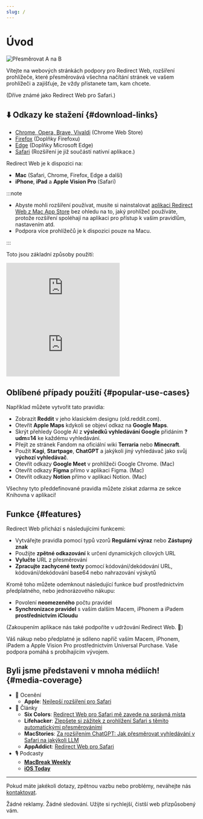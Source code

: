 ```yaml
---
slug: /
---
```



# Úvod

<div style={{display: "flex", flexDirection: "column", alignItems: "flex-start", marginBottom: "25px"}}>
  <img src="./img/redirect-a-to-b.png" style={{display: "block", minWidth: "360px", maxWidth: "500px", width: "100%", height: "auto", marginBottom: "25px"}} alt="Přesměrovat A na B" />
  <ExtensionStoreLinks />
</div>

Vítejte na webových stránkách podpory pro Redirect Web, rozšíření prohlížeče, které přesměrovává všechna načítání stránek ve vašem prohlížeči a zajišťuje, že vždy přistanete tam, kam chcete. 

(Dříve známé jako Redirect Web pro Safari.)

## ⬇️ Odkazy ke stažení {#download-links}

- [Chrome, Opera, Brave, Vivaldi](https://chromewebstore.google.com/detail/ffglckbhfbfmdkefdmjbhpnffkcmlhdh) (Chrome Web Store)
- [Firefox](https://addons.mozilla.org/firefox/addon/redirect-web/) (Doplňky Firefoxu)
- [Edge](https://microsoftedge.microsoft.com/addons/detail/hmfkakfdccgdpgemaicfgngnmflefpga) (Doplňky Microsoft Edge)
- [Safari](https://apps.apple.com/app/id1571283503) (Rozšíření je již součástí nativní aplikace.)

Redirect Web je k dispozici na:

- **Mac** (Safari, Chrome, Firefox, Edge a další)
- **iPhone**, **iPad** a **Apple Vision Pro** (Safari)

:::note

- Abyste mohli rozšíření používat, musíte si nainstalovat [aplikaci Redirect Web z Mac App Store](https://apps.apple.com/app/id1571283503) bez ohledu na to, jaký prohlížeč používáte, protože rozšíření spoléhají na aplikaci pro přístup k vašim pravidlům, nastavením atd.
- Podpora více prohlížečů je k dispozici pouze na Macu.

:::

Toto jsou základní způsoby použití:

<iframe style={{width:"100%", aspectRatio:"9/16", height:"auto", maxHeight:"60vh", maxWidth:"35vh"}} src="https://www.youtube.com/embed/NaQ5X-v-qJU" title="Demo video pro iOS (YouTube)" frameborder="0" allow="accelerometer; autoplay; clipboard-write; encrypted-media; gyroscope; picture-in-picture; web-share" allowfullscreen></iframe>

<iframe style={{width:"100%", aspectRatio:"17/9", height:"auto", maxHeight:"100vh"}} src="https://www.youtube.com/embed/5eU89Gu73SQ" title="Demo video pro macOS (YouTube)" frameborder="0" allow="accelerometer; autoplay; clipboard-write; encrypted-media; gyroscope; picture-in-picture; web-share" allowfullscreen></iframe>

## Oblíbené případy použití {#popular-use-cases}

Například můžete vytvořit tato pravidla:

- Zobrazit **Reddit** v jeho klasickém designu (old.reddit.com).
- Otevřít **Apple Maps** kdykoli se objeví odkaz na **Google Maps**.
- Skrýt přehledy Google AI z **výsledků vyhledávání Google** přidáním **?udm=14** ke každému vyhledávání.
- Přejít ze stránek Fandom na oficiální wiki **Terraria** nebo **Minecraft**.
- Použít **Kagi**, **Startpage**, **ChatGPT** a jakýkoli jiný vyhledávač jako svůj **výchozí vyhledávač**.
- Otevřít odkazy **Google Meet** v prohlížeči Google Chrome. (Mac)
- Otevřít odkazy **Figma** přímo v aplikaci Figma. (Mac)
- Otevřít odkazy **Notion** přímo v aplikaci Notion. (Mac)

Všechny tyto předdefinované pravidla můžete získat zdarma ze sekce Knihovna v aplikaci!

## Funkce {#features}

Redirect Web přichází s následujícími funkcemi:

- Vytvářejte pravidla pomocí typů vzorů **Regulární výraz** nebo **Zástupný znak**
- Použijte **zpětné odkazování** k určení dynamických cílových URL
- **Vylučte** URL z přesměrování
- **Zpracujte zachycené texty** pomocí kódování/dekódování URL, kódování/dekódování base64 nebo nahrazování výskytů

Kromě toho můžete odemknout následující funkce buď prostřednictvím předplatného, nebo jednorázového nákupu:

- Povolení **neomezeného** počtu pravidel
- **Synchronizace pravidel** s vaším dalším Macem, iPhonem a iPadem **prostřednictvím iCloudu**

(Zakoupením aplikace nás také podpoříte v udržování Redirect Web. 🙏)

Váš nákup nebo předplatné je sdíleno napříč vaším Macem, iPhonem, iPadem a Apple Vision Pro prostřednictvím Universal Purchase. Vaše podpora pomáhá s probíhajícím vývojem.


## Byli jsme představeni v mnoha médiích! {#media-coverage}

* 🏅 Ocenění
    * **Apple**: [Nejlepší rozšíření pro Safari](https://apps.apple.com/us/story/id1377753262)
* 📰 Články
    * **Six Colors**: [Redirect Web pro Safari mě zavede na správná místa](https://sixcolors.com/post/2022/11/redirect-web-for-safari-takes-me-to-the-right-places/)
    * **Lifehacker**: [Zlepšete si zážitek z prohlížení Safari s těmito automatickými přesměrováními](https://lifehacker.com/improve-your-safari-browsing-experience-with-these-auto-1849812013)
    * **MacStories**: [Za rozšířením ChatGPT: Jak přesměrovat vyhledávání v Safari na jakýkoli LLM](https://www.macstories.net/tutorials/beyond-chatgpts-extension-how-to-redirect-safari-searches-to-any-llm/)
    * **AppAddict**: [Redirect Web pro Safari](https://appaddict.app/post/redirect-web-for-safari)
* 🎙️ Podcasty
    * [**MacBreak Weekly**](https://youtu.be/I251K3L2s88?t=7427)
    * [**iOS Today**](https://youtu.be/cWkwH84b6M4?t=636)

---

Pokud máte jakékoli dotazy, zpětnou vazbu nebo problémy, neváhejte nás [kontaktovat](contact-us).

Žádné reklamy. Žádné sledování. Užijte si rychlejší, čistší web přizpůsobený vám.
